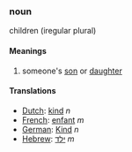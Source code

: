 ===noun===
children (iregular plural)

====Meanings====
#someone's [[son]] or [[daughter]]
====Translations====
*[[Dutch]]: [[kind]] ''n''
*[[French]]: [[enfant]] ''m''
*[[German]]: [[Kind]] ''n''
*[[Hebrew]]: [[ילד]] ''m''